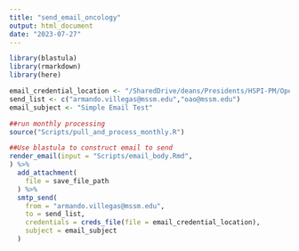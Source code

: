 ```yaml
---
title: "send_email_oncology"
output: html_document
date: "2023-07-27"
---
```


```r
library(blastula)
library(rmarkdown)
library(here)
```


```r
email_credential_location <- "/SharedDrive/deans/Presidents/HSPI-PM/Operations Analytics and Optimization/Administrative/Workgroups/R Workbench/Working Area/Data Connections/email_creds"
send_list <- c("armando.villegas@mssm.edu","oao@mssm.edu")
email_subject <- "Simple Email Test"

##run monthly processing
source("Scripts/pull_and_process_monthly.R")

##Use blastula to construct email to send
render_email(input = "Scripts/email_body.Rmd",
) %>%
  add_attachment(
    file = save_file_path
  ) %>%
  smtp_send(
    from = "armando.villegas@mssm.edu",
    to = send_list,
    credentials = creds_file(file = email_credential_location),
    subject = email_subject
  )
```

